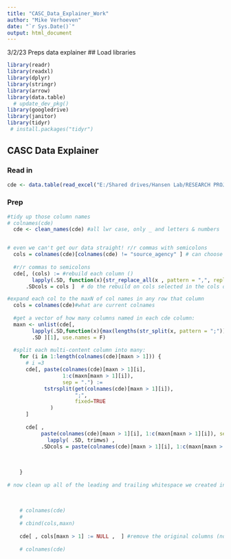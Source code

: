```yaml
---
title: "CASC_Data_Explainer_Work"
author: "Mike Verhoeven"
date: "`r Sys.Date()`"
output: html_document
---
```


3/2/23
Preps data explainer
## Load libraries
```r
library(readr)
library(readxl)
library(dplyr)
library(stringr)
library(arrow)
library(data.table)
  # update_dev_pkg()
library(googledrive)
library(janitor)
library(tidyr)
 # install.packages("tidyr")

```

## CASC Data Explainer
### Read in
```r

cde <- data.table(read_excel("E:/Shared drives/Hansen Lab/RESEARCH PROJECTS/Fish Survey Data/CASC_Data_Explainer_for_R_Data_Manipulation.xlsx")) #set as DT on the fly

```

### Prep 
```r
#tidy up those column names
# colnames(cde)
  cde <- clean_names(cde) #all lwr case, only _ and letters & numbers


# even we can't get our data straight! r/r commas with semicolons 
  cols = colnames(cde)[colnames(cde) != "source_agency" ] # can choose which cols to do action on here skipping source agency b/c "South Dakota Game, Fish and Parks"
  
  #r/r commas to semicolons
  cde[, (cols) := #rebuild each column ()
        lapply(.SD, function(x){str_replace_all(x , pattern = ",", replacement = ";")}), #by looking through each cell and r/r commas with semicolons
      .SDcols = cols ]  # do the rebuild on cols selected in the cols object

#expand each col to the maxN of col names in any row that column
  cols = colnames(cde)#what are current colnames
  
  #get a vector of how many columns named in each cde column:
  maxn <- unlist(cde[, 
        lapply(.SD,function(x){max(lengths(str_split(x, pattern = ";")))}), # how many units are in here? each unit is sep by a semicolon, count col names, then use the max
        .SD ][1], use.names = F)
    
  #split each multi-content column into many:
    for (i in 1:length(colnames(cde)[maxn > 1])) {
      # i =3
      cde[, paste(colnames(cde)[maxn > 1][i],
                  1:c(maxn[maxn > 1][i]),
                  sep = ".") :=
            tstrsplit(get(colnames(cde)[maxn > 1][i]),
                      ";",
                      fixed=TRUE
              )
      ]
      
      cde[ ,
           paste(colnames(cde)[maxn > 1][i], 1:c(maxn[maxn > 1][i]), sep = ".") := 
             lapply( .SD, trimws) ,
           .SDcols = paste(colnames(cde)[maxn > 1][i], 1:c(maxn[maxn > 1][i]), sep = ".") ]
      
      
      
    }
  
# now clean up all of the leading and trailing whitespace we created in that split
  
 
    
    # colnames(cde)
    # 
    # cbind(cols,maxn)
    
    cde[ , cols[maxn > 1] := NULL ,  ] #remove the original columns (now the first case within a col is colname.1) 
    
    # colnames(cde)


```

